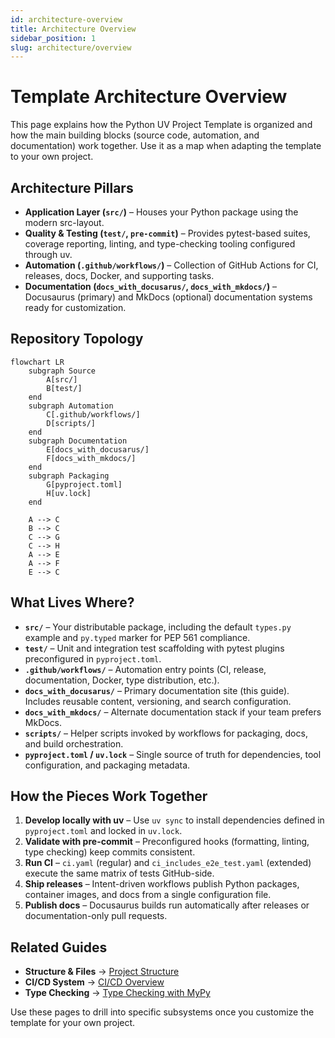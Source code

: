 ```yaml
---
id: architecture-overview
title: Architecture Overview
sidebar_position: 1
slug: architecture/overview
---
```


# Template Architecture Overview

This page explains how the Python UV Project Template is organized and how the main building blocks (source code, automation, and documentation) work together. Use it as a map when adapting the template to your own project.

## Architecture Pillars

- **Application Layer (`src/`)** – Houses your Python package using the modern src-layout.
- **Quality & Testing (`test/`, `pre-commit`)** – Provides pytest-based suites, coverage reporting, linting, and type-checking tooling configured through uv.
- **Automation (`.github/workflows/`)** – Collection of GitHub Actions for CI, releases, docs, Docker, and supporting tasks.
- **Documentation (`docs_with_docusarus/`, `docs_with_mkdocs/`)** – Docusaurus (primary) and MkDocs (optional) documentation systems ready for customization.

## Repository Topology

```mermaid
flowchart LR
    subgraph Source
        A[src/]
        B[test/]
    end
    subgraph Automation
        C[.github/workflows/]
        D[scripts/]
    end
    subgraph Documentation
        E[docs_with_docusarus/]
        F[docs_with_mkdocs/]
    end
    subgraph Packaging
        G[pyproject.toml]
        H[uv.lock]
    end

    A --> C
    B --> C
    C --> G
    C --> H
    A --> E
    A --> F
    E --> C
```

## What Lives Where?

- **`src/`** – Your distributable package, including the default `types.py` example and `py.typed` marker for PEP 561 compliance.
- **`test/`** – Unit and integration test scaffolding with pytest plugins preconfigured in `pyproject.toml`.
- **`.github/workflows/`** – Automation entry points (CI, release, documentation, Docker, type distribution, etc.).
- **`docs_with_docusarus/`** – Primary documentation site (this guide). Includes reusable content, versioning, and search configuration.
- **`docs_with_mkdocs/`** – Alternate documentation stack if your team prefers MkDocs.
- **`scripts/`** – Helper scripts invoked by workflows for packaging, docs, and build orchestration.
- **`pyproject.toml` / `uv.lock`** – Single source of truth for dependencies, tool configuration, and packaging metadata.

## How the Pieces Work Together

1. **Develop locally with uv** – Use `uv sync` to install dependencies defined in `pyproject.toml` and locked in `uv.lock`.
2. **Validate with pre-commit** – Preconfigured hooks (formatting, linting, type checking) keep commits consistent.
3. **Run CI** – `ci.yaml` (regular) and `ci_includes_e2e_test.yaml` (extended) execute the same matrix of tests GitHub-side.
4. **Ship releases** – Intent-driven workflows publish Python packages, container images, and docs from a single configuration file.
5. **Publish docs** – Docusaurus builds run automatically after releases or documentation-only pull requests.

## Related Guides

- **Structure & Files** → [Project Structure](./project-structure.mdx)
- **CI/CD System** → [CI/CD Overview](../ci-cd/index.mdx)
- **Type Checking** → [Type Checking with MyPy](../type-checking.mdx)

Use these pages to drill into specific subsystems once you customize the template for your own project.
